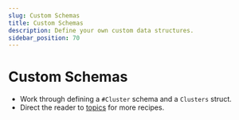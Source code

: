 ```yaml
---
slug: Custom Schemas
title: Custom Schemas
description: Define your own custom data structures.
sidebar_position: 70
---
```


# Custom Schemas

- Work through defining a `#Cluster` schema and a `Clusters` struct.
- Direct the reader to [topics] for more recipes.

[topics]: ../topics.mdx
